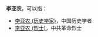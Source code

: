 '''李亚农'''，可以指：
*[[李亚农_(历史学家)|李亚农 (历史学家)]]，中国历史学者
*[[李亚农_(烈士)|李亚农 (烈士)]]，中共革命烈士

{{Disambig|cat=三字李姓人名消歧义}}